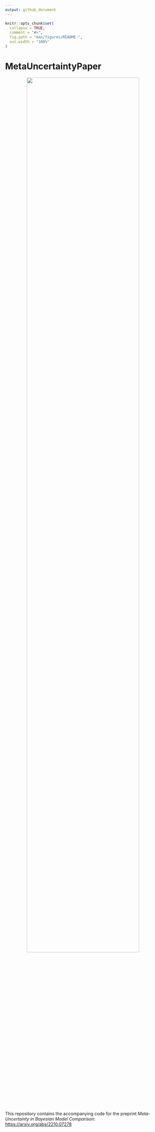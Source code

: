 ```yaml
---
output: github_document
---
```


<!-- README.md is generated from README.Rmd. Please edit that file -->

```r
knitr::opts_chunk$set(
  collapse = TRUE,
  comment = "#>",
  fig.path = "man/figures/README-",
  out.width = "100%"
)
```

# MetaUncertaintyPaper

<!-- badges: start -->
<!-- badges: end -->
<center>
![](inst/meta-uncertainty-figure-1.png){ width=85% }
</center>

This repository contains the accompanying code for the preprint _Meta-Uncertainty in Bayesian Model Comparison_: [https://arxiv.org/abs/2210.07278](https://arxiv.org/abs/2210.07278)
